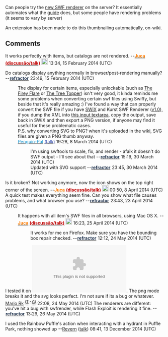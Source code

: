 Can people try the [http://www.clubpenguinwiki.info/scripts/swfrender/ new SWF renderer] on the server? It essentially automates what the [[clubpenguinwiki:Project:SWFs Guide|guide]] does, but some people have rendering problems (it seems to vary by server)

An extension has been made to do this thumbnailing automatically, on-wiki.

== Comments ==
It works perfectly with items, but catalogs are not rendered. --[[User:JucaSLP|<span style="color:#ff7c00;"><b>Juca</b></span>]] [[User talk:JucaSLP|<span style="color:#c00000;"><b>(discussão/talk)</b></span>]] [[File:Chapeudehelice.png|link=Special:Contributions/JucaSLP|20px]] 13:34, 15 February 2014 (UTC)

Do catalogs display anything normally in browser/post-rendering manually? --'''[[User:Refractor|<span style="color:#263852;padding:1px">refractor</span>]]''' 23:49, 15 February 2014 (UTC)

:The display for certain items, especially unlockable (such as [http://media1.clubpenguin.com/play/v2/content/global/clothing/icons/11224.swf The Firey Flare] or [http://media1.clubpenguin.com/play/v2/content/global/clothing/icons/11334.swf The Tree Topper]) isn't very good, it kinda reminds me some problems when converting certain swf files using Swiffy, but beside that it's really amazing &#58;) I've found a way that can properly convert the SWF file if you have [http://www.swixkit.com/ SWiX] and Kurst SWF Renderer  ([http://swfrenderer.kurst.co.uk/app/SWFRendererV1.air v1.0]), if you dump the XML into [http://cps05box.wikia.com/wiki/Cp-s05box_Wiki:SWF_Tricks/Tutorials/Scaling_up_SWF_files#Quick_Drop this input textarea], copy the output, save back in SWiX and then export a PNG version, if anyone may find it useful for these problematic cases.
:P.S. why converting SVG to PNG? when it's uploaded in the wiki, SVG files are given a PNG thumb anyway.
:[[user:Penguin-Pal|<font color="0e92cf">Penguin-Pal</font>]] [[user talk:Penguin-Pal|<font color="2e47aa">(talk)</font>]] 19:28, 8 March 2014 (UTC)
::I'm using swftools to scale, fix, and render - afaik it doesn't do SWF output - I'll see about that --'''[[User:Refractor|<span style="color:#263852;padding:1px">refractor</span>]]''' 15:19, 30 March 2014 (UTC)
::Updated with SVG support --'''[[User:Refractor|<span style="color:#263852;padding:1px">refractor</span>]]''' 23:45, 30 March 2014 (UTC)

Is it broken? Not working anymore, now the icon shows on the top right corner of the screen. --[[User:JucaSLP|<span style="color:#ff7c00;"><b>Juca</b></span>]] [[User talk:JucaSLP|<span style="color:#c00000;"><b>(discussão/talk)</b></span>]] [[File:Penguinguitar.png|link=Special:Contributions/JucaSLP|20px]] 00:50, 8 April 2014 (UTC)
A quick test makes everything seem fine. Can you show what file causes problems, and what browser you use? --'''[[User:Refractor|<span style="color:#263852;padding:1px">refractor</span>]]''' 23:43, 23 April 2014 (UTC)
:It happens with all item's SWF files in all browsers, using Mac OS X. --[[User:JucaSLP|<span style="color:#ff7c00;"><b>Juca</b></span>]] [[User talk:JucaSLP|<span style="color:#c00000;"><b>(discussão/talk)</b></span>]] [[File:Penguinguitar.png|link=Special:Contributions/JucaSLP|20px]] 16:23, 25 April 2014 (UTC)
::It works for me on Firefox. Make sure you have the bounding box repair checked. --'''[[User:Refractor|<span style="color:#263852;padding:1px">refractor</span>]]''' 12:12, 24 May 2014 (UTC)

I tested it on [[File:ENNews442AskAuntArcticBack.swf|this file]]. The png mode breaks it and the svg looks perfect. I'm not sure if its a bug or whatever. [[User:Mario Rk|Mario Rk]] <sup><span style="color:; text-shadow:grey 0 4px 4px;">(</span>[[User talk:Mario Rk|<span style="color:; text-shadow:grey 0 4px 4px;">T</span>]] <span style="color:; text-shadow:grey 0 4px 4px;">'''<big>·</big>'''</span> [[Special:Contributions/Mario_Rk|<span style="color:; text-shadow:grey 0 4px 4px;">C</span>]]<span style="color:; text-shadow:grey 0 4px 4px;">)</span></sup> 22:08, 24 May 2014 (UTC)
The renderers are different: you've hit a bug with swfrender, while Flash Exploit is rendering it fine. --'''[[User:Refractor|<span style="color:#263852;padding:1px">refractor</span>]]''' 13:29, 26 May 2014 (UTC)

I used the Rainbow Puffle's action when interacting with a hydrant in Puffle Park, nothing showed up --[[User:Revern|Revern]] ([[User talk:Revern|talk]]) 08:41, 13 December 2014 (UTC)
